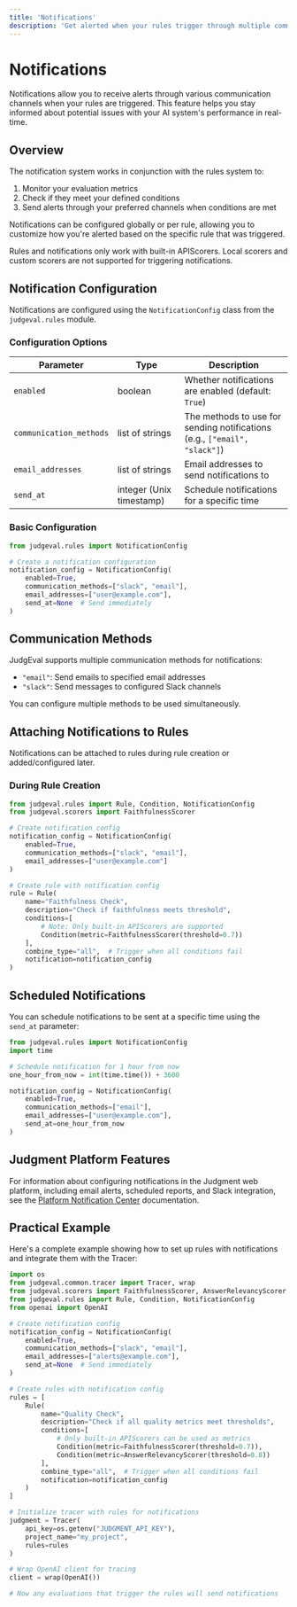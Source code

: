 ```yaml
---
title: 'Notifications'
description: 'Get alerted when your rules trigger through multiple communication channels'
---
```


# Notifications

Notifications allow you to receive alerts through various communication channels when your rules are triggered. This feature helps you stay informed about potential issues with your AI system's performance in real-time.

## Overview

The notification system works in conjunction with the rules system to:

1. Monitor your evaluation metrics
2. Check if they meet your defined conditions
3. Send alerts through your preferred channels when conditions are met

Notifications can be configured globally or per rule, allowing you to customize how you're alerted based on the specific rule that was triggered.

<Warning>
Rules and notifications only work with built-in APIScorers. Local scorers and custom scorers are not supported for triggering notifications.
</Warning>

## Notification Configuration

Notifications are configured using the `NotificationConfig` class from the `judgeval.rules` module.

### Configuration Options

| Parameter | Type | Description |
|-----------|------|-------------|
| `enabled` | boolean | Whether notifications are enabled (default: `True`) |
| `communication_methods` | list of strings | The methods to use for sending notifications (e.g., `["email", "slack"]`) |
| `email_addresses` | list of strings | Email addresses to send notifications to |
| `send_at` | integer (Unix timestamp) | Schedule notifications for a specific time |

### Basic Configuration

```python
from judgeval.rules import NotificationConfig

# Create a notification configuration
notification_config = NotificationConfig(
    enabled=True,
    communication_methods=["slack", "email"],
    email_addresses=["user@example.com"],
    send_at=None  # Send immediately
)
```

## Communication Methods

JudgEval supports multiple communication methods for notifications:

- `"email"`: Send emails to specified email addresses
- `"slack"`: Send messages to configured Slack channels

You can configure multiple methods to be used simultaneously.

## Attaching Notifications to Rules

Notifications can be attached to rules during rule creation or added/configured later.

### During Rule Creation

```python
from judgeval.rules import Rule, Condition, NotificationConfig
from judgeval.scorers import FaithfulnessScorer

# Create notification config
notification_config = NotificationConfig(
    enabled=True,
    communication_methods=["slack", "email"],
    email_addresses=["user@example.com"]
)

# Create rule with notification config
rule = Rule(
    name="Faithfulness Check",
    description="Check if faithfulness meets threshold",
    conditions=[
        # Note: Only built-in APIScorers are supported
        Condition(metric=FaithfulnessScorer(threshold=0.7))
    ],
    combine_type="all",  # Trigger when all conditions fail
    notification=notification_config
)
```

## Scheduled Notifications

You can schedule notifications to be sent at a specific time using the `send_at` parameter:

```python
from judgeval.rules import NotificationConfig
import time

# Schedule notification for 1 hour from now
one_hour_from_now = int(time.time()) + 3600

notification_config = NotificationConfig(
    enabled=True,
    communication_methods=["email"],
    email_addresses=["user@example.com"],
    send_at=one_hour_from_now
)
```

## Judgment Platform Features

For information about configuring notifications in the Judgment web platform, including email alerts, scheduled reports, and Slack integration, see the [Platform Notification Center](/alerts/platform_notifications) documentation.

## Practical Example

Here's a complete example showing how to set up rules with notifications and integrate them with the Tracer:

```python
import os
from judgeval.common.tracer import Tracer, wrap
from judgeval.scorers import FaithfulnessScorer, AnswerRelevancyScorer
from judgeval.rules import Rule, Condition, NotificationConfig
from openai import OpenAI

# Create notification config
notification_config = NotificationConfig(
    enabled=True,
    communication_methods=["slack", "email"],
    email_addresses=["alerts@example.com"],
    send_at=None  # Send immediately
)

# Create rules with notification config
rules = [
    Rule(
        name="Quality Check",
        description="Check if all quality metrics meet thresholds",
        conditions=[
            # Only built-in APIScorers can be used as metrics
            Condition(metric=FaithfulnessScorer(threshold=0.7)),
            Condition(metric=AnswerRelevancyScorer(threshold=0.8))
        ],
        combine_type="all",  # Trigger when all conditions fail
        notification=notification_config
    )
]

# Initialize tracer with rules for notifications
judgment = Tracer(
    api_key=os.getenv("JUDGMENT_API_KEY"), 
    project_name="my_project", 
    rules=rules
)

# Wrap OpenAI client for tracing
client = wrap(OpenAI())

# Now any evaluations that trigger the rules will send notifications
``` 